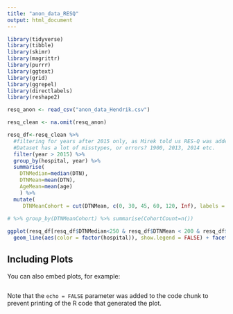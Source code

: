 ```yaml
---
title: "anon_data_RESQ"
output: html_document
---
```


```r
library(tidyverse)
library(tibble)
library(skimr)
library(magrittr)
library(purrr)
library(ggtext)
library(grid)
library(ggrepel)
library(directlabels)
library(reshape2)

```

```r

resq_anon <- read_csv("anon_data_Hendrik.csv")

resq_clean <- na.omit(resq_anon)

resq_df<-resq_clean %>%
  #filtering for years after 2015 only, as Mirek told us RES-Q was added in 2016. 
  #Dataset has a lot of misstypes, or errors? 1900, 2013, 2014 etc.
  filter(year > 2015) %>%
  group_by(hospital, year) %>%
  summarise(
    DTNMedian=median(DTN),
    DTNMean=mean(DTN),
    AgeMean=mean(age)
    ) %>% 
  mutate(
     DTNMeanCohort = cut(DTNMean, c(0, 30, 45, 60, 120, Inf), labels = c("<30", "30-45", "45-60", "60-120", ">120"))) 

# %>% group_by(DTNMeanCohort) %>% summarise(CohortCount=n())
  
ggplot(resq_df[resq_df$DTNMedian<250 & resq_df$DTNMean < 200 & resq_df$year>=2016,], aes(x = year, y = DTNMean)) + 
  geom_line(aes(color = factor(hospital)), show.legend = FALSE) + facet_wrap(~ DTNMeanCohort)

```

## Including Plots

You can also embed plots, for example:

```r

```

Note that the `echo = FALSE` parameter was added to the code chunk to prevent printing of the R code that generated the plot.
